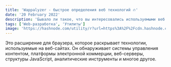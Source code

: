 ```yaml
---
title: 'Wappalyzer - быстрое определения веб технологий 🔥'
date: '20 February 2022'
description: 'Бывало ли такое, что вы интересовались используемыми веб технологиями того или иного сайта?'
tags: ['Web-разработка', 'Утилиты']
image: 'https://hashnode.com/utility/r?url=https%3A%2F%2Fcdn.hashnode.com%2Fres%2Fhashnode%2Fimage%2Fupload%2Fv1643693685508%2FelDhXt3rq.png%3Fw%3D1200%26h%3D630%26fit%3Dcrop%26crop%3Dentropy%26auto%3Dcompress%2Cformat%26format%3Dwebp%26fm%3Dpng'
---
```


Это расширение для браузера, которое раскрывает технологии, используемые на веб-сайтах. Он обнаруживает системы управления контентом, платформы электронной коммерции, веб-серверы, структуры JavaScript, аналитические инструменты и многое другое.
